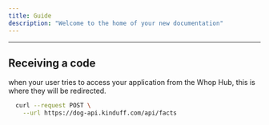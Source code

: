 ```yaml
---
title: Guide
description: "Welcome to the home of your new documentation"
---
```


---

## Receiving a code

when your user tries to access your application from the Whop Hub, this is where they will be redirected.

<RequestExample>

```bash Request
  curl --request POST \
    --url https://dog-api.kinduff.com/api/facts
```

</RequestExample>
